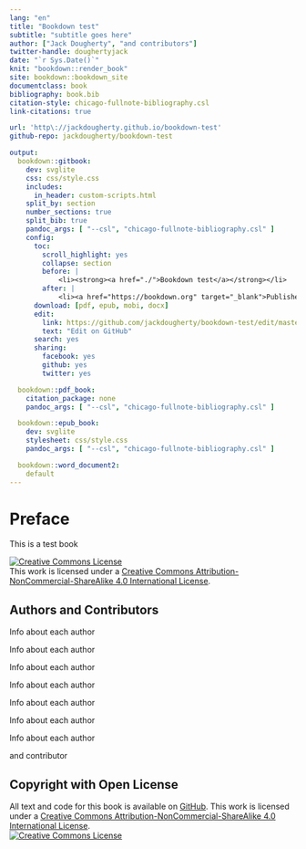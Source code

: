 ```yaml
---
lang: "en"
title: "Bookdown test"
subtitle: "subtitle goes here"
author: ["Jack Dougherty", "and contributors"]
twitter-handle: doughertyjack
date: "`r Sys.Date()`"
knit: "bookdown::render_book"
site: bookdown::bookdown_site
documentclass: book
bibliography: book.bib
citation-style: chicago-fullnote-bibliography.csl
link-citations: true

url: 'http\://jackdougherty.github.io/bookdown-test'
github-repo: jackdougherty/bookdown-test

output:
  bookdown::gitbook:
    dev: svglite
    css: css/style.css
    includes:
      in_header: custom-scripts.html
    split_by: section
    number_sections: true
    split_bib: true
    pandoc_args: [ "--csl", "chicago-fullnote-bibliography.csl" ]
    config:
      toc:
        scroll_highlight: yes
        collapse: section
        before: |
            <li><strong><a href="./">Bookdown test</a></strong></li>
        after: |
            <li><a href="https://bookdown.org" target="_blank">Published with bookdown</a></li>
      download: [pdf, epub, mobi, docx]
      edit:
        link: https://github.com/jackdougherty/bookdown-test/edit/master/%s
        text: "Edit on GitHub"
      search: yes
      sharing:
        facebook: yes
        github: yes
        twitter: yes

  bookdown::pdf_book:
    citation_package: none
    pandoc_args: [ "--csl", "chicago-fullnote-bibliography.csl" ]

  bookdown::epub_book:
    dev: svglite
    stylesheet: css/style.css
    pandoc_args: [ "--csl", "chicago-fullnote-bibliography.csl" ]

  bookdown::word_document2:
    default
---
```

# Preface {-}

This is a test book

<a rel="license" href="http://creativecommons.org/licenses/by-nc-sa/4.0/"><img alt="Creative Commons License" style="border-width:0" src="https://i.creativecommons.org/l/by-nc-sa/4.0/80x15.png" /></a><br />This work is licensed under a <a rel="license" href="http://creativecommons.org/licenses/by-nc-sa/4.0/">Creative Commons Attribution-NonCommercial-ShareAlike 4.0 International License</a>.

## Authors and Contributors {-}

Info about each author

Info about each author

Info about each author

Info about each author

Info about each author

Info about each author

Info about each author

and contributor

## Copyright with Open License {-}

All text and code for this book is available on [GitHub](https://github.com/jackdougherty/bookdown-test).  This work is licensed under a <a rel="license" href="http://creativecommons.org/licenses/by-nc-sa/4.0/">Creative Commons Attribution-NonCommercial-ShareAlike 4.0 International License</a>.<br>
<a rel="license" href="http://creativecommons.org/licenses/by-nc-sa/4.0/"><img alt="Creative Commons License" style="border-width:0" src="https://i.creativecommons.org/l/by-nc-sa/4.0/80x15.png" /></a>
